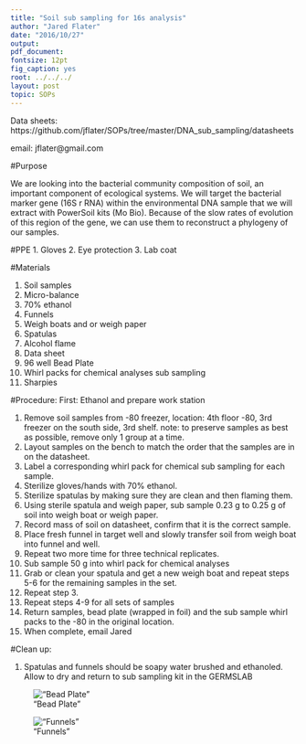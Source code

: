 ```yaml
---
title: "Soil sub sampling for 16s analysis"
author: "Jared Flater"
date: "2016/10/27"
output: 
pdf_document:
fontsize: 12pt
fig_caption: yes
root: ../../../
layout: post
topic: SOPs
---
```

Data sheets: https://github.com/jflater/SOPs/tree/master/DNA_sub_sampling/datasheets

email: jflater@gmail.com

#Purpose

  We are looking into the bacterial community composition of soil, an important component of ecological systems. We will target the bacterial marker gene (16S r RNA) within the environmental DNA sample that we will extract with PowerSoil kits (Mo Bio). Because of the slow rates of evolution of this region of the gene, we can use them to reconstruct a phylogeny of our samples.  

#PPE
  1. Gloves
  2. Eye protection
  3. Lab coat

#Materials

  01. Soil samples
  02. Micro-balance
  03. 70% ethanol
  04. Funnels
  05. Weigh boats and or weigh paper
  06. Spatulas
  07. Alcohol flame
  08. Data sheet
  09. 96 well Bead Plate
  10. Whirl packs for chemical analyses sub sampling
  11. Sharpies
  
#Procedure:
First: Ethanol and prepare work station

  01. Remove soil samples from -80 freezer, location: 4th floor -80, 3rd freezer on the south side, 3rd shelf.
    note: to preserve samples as best as possible, remove only 1 group at a time. 
  02. Layout samples on the bench to match the order that the samples are in on the datasheet.
  03. Label a corresponding whirl pack for chemical sub sampling for each sample. 
  03. Sterilize gloves/hands with 70% ethanol.
  04. Sterilize spatulas by making sure they are clean and then flaming them. 
  05. Using sterile spatula and weigh paper, sub sample 0.23 g to 0.25 g of soil into weigh boat or weigh paper.
  06. Record mass of soil on datasheet, confirm that it is the correct sample.
  07. Place fresh funnel in target well and slowly transfer soil from weigh boat into funnel and well.
  08. Repeat two more time for three technical replicates.
  09. Sub sample 50 g into whirl pack for chemical analyses
  10. Grab or clean your spatula and get a new weigh boat and repeat steps 5-6 for the remaining samples in     the set.
  11. Repeat step 3.
  12. Repeat steps 4-9 for all sets of samples
  13. Return samples, bead plate (wrapped in foil) and the sub sample whirl packs to the -80 in the original location.
  14. When complete, email Jared
  
#Clean up:
  
  01. Spatulas and funnels should be soapy water brushed and ethanoled. Allow to dry and return to sub sampling      kit in the GERMSLAB
  
  
!["Bead Plate"](images/bead_plate.jpg)

!["Funnels"](images/sub_sample_funnel.jpg)

